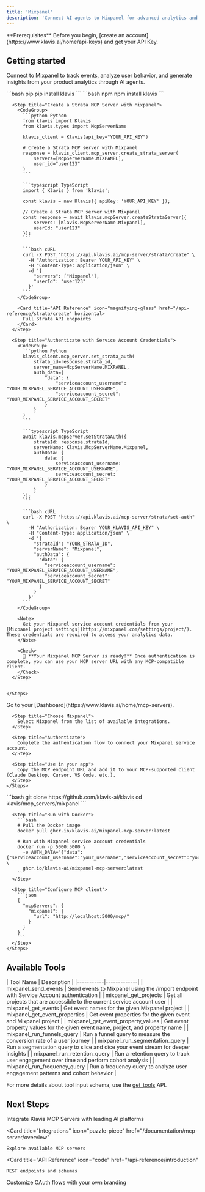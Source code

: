 ```yaml
---
title: 'Mixpanel'
description: 'Connect AI agents to Mixpanel for advanced analytics and user behavior tracking'
---
```


<Info>
  **Prerequisites**
  Before you begin, [create an account](https://www.klavis.ai/home/api-keys) and get your API Key.
</Info>

## Getting started

Connect to Mixpanel to track events, analyze user behavior, and generate insights from your product analytics through AI agents.

<Tabs>
  <Tab title="API">
    <Steps>
      <Step title="Install the SDKs (optional)">
        <CodeGroup>
          ```bash pip
          pip install klavis
          ```
          ```bash npm
          npm install klavis
          ```
        </CodeGroup>
      </Step>
      
      <Step title="Create a Strata MCP Server with Mixpanel">
        <CodeGroup>
          ```python Python
          from klavis import Klavis
          from klavis.types import McpServerName
          
          klavis_client = Klavis(api_key="YOUR_API_KEY")
          
          # Create a Strata MCP server with Mixpanel
          response = klavis_client.mcp_server.create_strata_server(
              servers=[McpServerName.MIXPANEL],
              user_id="user123"
          )
          ```
          
          ```typescript TypeScript
          import { Klavis } from 'klavis';
          
          const klavis = new Klavis({ apiKey: 'YOUR_API_KEY' });
          
          // Create a Strata MCP server with Mixpanel
          const response = await klavis.mcpServer.createStrataServer({
              servers: [Klavis.McpServerName.Mixpanel],
              userId: "user123"
          });
          ```
          
          ```bash cURL
          curl -X POST "https://api.klavis.ai/mcp-server/strata/create" \
            -H "Authorization: Bearer YOUR_API_KEY" \
            -H "Content-Type: application/json" \
            -d '{
              "servers": ["Mixpanel"],
              "userId": "user123"
            }'
          ```
        </CodeGroup>

        <Card title="API Reference" icon="magnifying-glass" href="/api-reference/strata/create" horizontal>
          Full Strata API endpoints
        </Card>
      </Step>
      
      <Step title="Authenticate with Service Account Credentials">
        <CodeGroup>
          ```python Python
          klavis_client.mcp_server.set_strata_auth(
              strata_id=response.strata_id,
              server_name=McpServerName.MIXPANEL,
              auth_data={
                  "data": {
                      "serviceaccount_username": "YOUR_MIXPANEL_SERVICE_ACCOUNT_USERNAME",
                      "serviceaccount_secret": "YOUR_MIXPANEL_SERVICE_ACCOUNT_SECRET"
                  }
              }
          )
          ```
          
          ```typescript TypeScript
          await klavis.mcpServer.setStrataAuth({
              strataId: response.strataId,
              serverName: Klavis.McpServerName.Mixpanel,
              authData: {
                  data: {
                      serviceaccount_username: "YOUR_MIXPANEL_SERVICE_ACCOUNT_USERNAME",
                      serviceaccount_secret: "YOUR_MIXPANEL_SERVICE_ACCOUNT_SECRET"
                  }
              }
          });
          ```
          
          ```bash cURL
          curl -X POST "https://api.klavis.ai/mcp-server/strata/set-auth" \
            -H "Authorization: Bearer YOUR_KLAVIS_API_KEY" \
            -H "Content-Type: application/json" \
            -d '{
              "strataId": "YOUR_STRATA_ID",
              "serverName": "Mixpanel",
              "authData": {
                "data": {
                  "serviceaccount_username": "YOUR_MIXPANEL_SERVICE_ACCOUNT_USERNAME",
                  "serviceaccount_secret": "YOUR_MIXPANEL_SERVICE_ACCOUNT_SECRET"
                }
              }
            }'
          ```
        </CodeGroup>
        
        <Note>
          Get your Mixpanel service account credentials from your [Mixpanel project settings](https://mixpanel.com/settings/project/). These credentials are required to access your analytics data.
        </Note>
        
        <Check>
          🎉 **Your Mixpanel MCP Server is ready!** Once authentication is complete, you can use your MCP server URL with any MCP-compatible client.
        </Check>
      </Step>
      

    </Steps>
  </Tab>
  
  <Tab title="UI">
    <Steps>
      <Step title="Open Dashboard">
        Go to your [Dashboard](https://www.klavis.ai/home/mcp-servers).
      </Step>
      
      <Step title="Choose Mixpanel">
        Select Mixpanel from the list of available integrations.
      </Step>
      
      <Step title="Authenticate">
        Complete the authentication flow to connect your Mixpanel service account.
      </Step>
      
      <Step title="Use in your app">
        Copy the MCP endpoint URL and add it to your MCP-supported client (Claude Desktop, Cursor, VS Code, etc.).
      </Step>
    </Steps>
  </Tab>
  
  <Tab title="Open Source">
    <Steps>
      <Step title="Clone repository (for developers to build from source)">
        ```bash
        git clone https://github.com/klavis-ai/klavis
        cd klavis/mcp_servers/mixpanel
        ```
      </Step>
      
      <Step title="Run with Docker">
        ```bash
        # Pull the Docker image
        docker pull ghcr.io/klavis-ai/mixpanel-mcp-server:latest
        
        # Run with Mixpanel service account credentials
        docker run -p 5000:5000 \
          -e AUTH_DATA='{"data":{"serviceaccount_username":"your_username","serviceaccount_secret":"your_secret"}}' \
          ghcr.io/klavis-ai/mixpanel-mcp-server:latest
        ```
      </Step>
      
      <Step title="Configure MCP client">
        ```json
        {
          "mcpServers": {
            "mixpanel": {
              "url": "http://localhost:5000/mcp/"
            }
          }
        }
        ```
      </Step>
    </Steps>
  </Tab>
</Tabs>

## Available Tools

<Accordion title="Tools Information">
| Tool Name | Description |
|-----------|-------------|
| mixpanel_send_events | Send events to Mixpanel using the /import endpoint with Service Account authentication |
| mixpanel_get_projects | Get all projects that are accessible to the current service account user |
| mixpanel_get_events | Get event names for the given Mixpanel project |
| mixpanel_get_event_properties | Get event properties for the given event and Mixpanel project |
| mixpanel_get_event_property_values | Get event property values for the given event name, project, and property name |
| mixpanel_run_funnels_query | Run a funnel query to measure the conversion rate of a user journey |
| mixpanel_run_segmentation_query | Run a segmentation query to slice and dice your event stream for deeper insights |
| mixpanel_run_retention_query | Run a retention query to track user engagement over time and perform cohort analysis |
| mixpanel_run_frequency_query | Run a frequency query to analyze user engagement patterns and cohort behavior |
</Accordion>

<Note>For more details about tool input schema, use the [get_tools](https://docs.klavis.ai/api-reference/mcp-server/get-tools) API.</Note>

## Next Steps

<CardGroup>
  <Card
    title="AI Platform Integrations"
    icon="robot"
    href="/documentation/ai-platform-integration/overview"
  >
    Integrate Klavis MCP Servers with leading AI platforms
  </Card>
  
  <Card
    title="Integrations"
    icon="puzzle-piece"
    href="/documentation/mcp-server/overview"
  >
    Explore available MCP servers
  </Card>
  
  <Card
    title="API Reference"
    icon="code"
    href="/api-reference/introduction"
  >
    REST endpoints and schemas
  </Card>
    <Card
    title="White-label Authentication"
    icon="palette"
    href="/documentation/auth/white-label"
  >
    Customize OAuth flows with your own branding
  </Card>
</CardGroup>